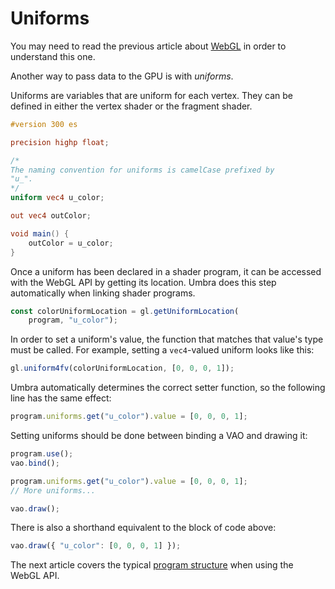 # Uniforms

You may need to read the previous article about [WebGL](/a/webgl/what-is) in order to understand this one.

Another way to pass data to the GPU is with *uniforms*.

Uniforms are variables that are uniform for each vertex. They can be defined in either the vertex shader or the
fragment shader.

```glsl
#version 300 es

precision highp float;

/*
The naming convention for uniforms is camelCase prefixed by
"u_".
*/
uniform vec4 u_color;

out vec4 outColor;

void main() {
	outColor = u_color;
}
```

Once a uniform has been declared in a shader program, it can be accessed with the WebGL API by getting its location.
Umbra does this step automatically when linking shader programs.

```js
const colorUniformLocation = gl.getUniformLocation(
	program, "u_color");
```

In order to set a uniform's value, the function that matches that value's type must be called. For example, setting a
`vec4`-valued uniform looks like this:

```js
gl.uniform4fv(colorUniformLocation, [0, 0, 0, 1]);
```

Umbra automatically determines the correct setter function, so the following line has the same effect:

```js
program.uniforms.get("u_color").value = [0, 0, 0, 1];
```

Setting uniforms should be done between binding a VAO and drawing it:

```js
program.use();
vao.bind();

program.uniforms.get("u_color").value = [0, 0, 0, 1];
// More uniforms...

vao.draw();
```

There is also a shorthand equivalent to the block of code above:

```js
vao.draw({ "u_color": [0, 0, 0, 1] });
```

The next article covers the typical [program structure](/a/webgl/program-structure) when using the WebGL API.
